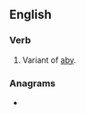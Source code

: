 ==English==

===Verb===
{{en-verb|abegg}}

# {{lb|en|obsolete}} Variant of [[aby]].

===Anagrams===
* {{anagrams|en|geebag}}